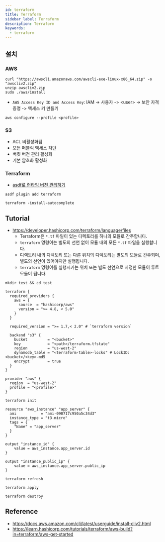 ```yaml
---
id: terraform
title: Terraform
sidebar_label: Terraform
description: Terraform
keywords:
  - terraform
---
```



## 설치

### AWS

```shell
curl "https://awscli.amazonaws.com/awscli-exe-linux-x86_64.zip" -o "awscliv2.zip"
unzip awscliv2.zip
sudo ./aws/install
```

- `AWS Access Key ID and Access Key`: IAM -> 사용자 -> \<user\> -> 보안 자격 증명 -> 액세스 키 만들기

```shell
aws configure --profile <profile>
```

### S3

- ACL 비활성화됨
- 모든 퍼블릭 액세스 차단
- 버킷 버전 관리 활성화
- 기본 암호화 활성화

### Terraform

- [asdf로 런타임 버전 관리하기](/docs/lang/etc/command-line-tools/asdf#플러그인)

```shell
asdf plugin add terraform
```

```shell
terraform -install-autocomplete
```

## Tutorial

- https://developer.hashicorp.com/terraform/language/files
  - Terraform은 `*.tf` 파일이 있는 디렉토리를 하나의 모듈로 간주합니다.
  - `terraform` 명령어는 별도의 선언 없이 모듈 내의 모든 `*.tf` 파일을 실행합니다.
  - 디렉토리 내의 디렉토리 또는 다른 위치의 디렉토리는 별도의 모듈로 간주되며, 별도의 선언이 있어야지만 실행됩니다.
  - `terraform` 명령어를 실행시키는 위치 또는 별도 선언으로 지정한 모듈이 루트 모듈이 됩니다.

```shell
mkdir test && cd test
```

```hcl title="main.tf"
terraform {
  required_providers {
    aws = {
      source  = "hashicorp/aws"
      version = ">= 4.8, < 5.0"
    }
  }

  required_version = ">= 1.7,< 2.0" # `terraform version`

  backend "s3" {
    bucket         = "<bucket>"
    key            = "<path>/terraform.tfstate"
    region         = "us-west-2"
    dynamodb_table = "<terraform-table>-locks" # LockID: <bucket>/<key>-md5
    encrypt        = true
  }
}

provider "aws" {
  region  = "us-west-2"
  profile = "<profile>"
}
```

```shell
terraform init
```

```hcl title="ec2.tf"
resource "aws_instance" "app_server" {
  ami           = "ami-090717c950a5c34d3"
  instance_type = "t3.micro"
  tags = {
    "Name" = "app_server"
  }
}

output "instance_id" {
    value = aws_instance.app_server.id
}

output "instance_public_ip" {
    value = aws_instance.app_server.public_ip
}
```

```shell
terraform refresh
```

```shell
terraform apply
```

```shell
terraform destroy
```

## Reference

- https://docs.aws.amazon.com/cli/latest/userguide/install-cliv2.html
- https://learn.hashicorp.com/tutorials/terraform/aws-build?in=terraform/aws-get-started
